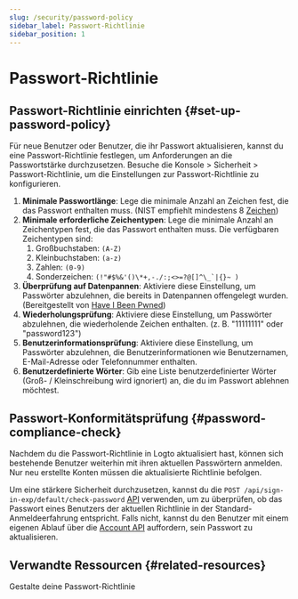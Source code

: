 ```yaml
---
slug: /security/password-policy
sidebar_label: Passwort-Richtlinie
sidebar_position: 1
---
```


# Passwort-Richtlinie

## Passwort-Richtlinie einrichten \{#set-up-password-policy}

Für neue Benutzer oder Benutzer, die ihr Passwort aktualisieren, kannst du eine Passwort-Richtlinie festlegen, um Anforderungen an die Passwortstärke durchzusetzen. Besuche die <CloudLink to="/security/password-policy">Konsole > Sicherheit > Passwort-Richtlinie</CloudLink>, um die Einstellungen zur Passwort-Richtlinie zu konfigurieren.

1. **Minimale Passwortlänge**: Lege die minimale Anzahl an Zeichen fest, die das Passwort enthalten muss. (NIST empfiehlt mindestens 8 [Zeichen](https://pages.nist.gov/800-63-3/sp800-63b.html#sec5))
2. **Minimale erforderliche Zeichentypen**: Lege die minimale Anzahl an Zeichentypen fest, die das Passwort enthalten muss. Die verfügbaren Zeichentypen sind:
   1. Großbuchstaben: `(A-Z)`
   2. Kleinbuchstaben: `(a-z)`
   3. Zahlen: `(0-9)`
   4. Sonderzeichen: ``(!"#$%&'()\*+,-./:;<>=?@[]^\_`|{}~ )``
3. **Überprüfung auf Datenpannen**: Aktiviere diese Einstellung, um Passwörter abzulehnen, die bereits in Datenpannen offengelegt wurden. (Bereitgestellt von [Have I Been Pwned](https://haveibeenpwned.com/Passwords))
4. **Wiederholungsprüfung**: Aktiviere diese Einstellung, um Passwörter abzulehnen, die wiederholende Zeichen enthalten. (z. B. "11111111" oder "password123")
5. **Benutzerinformationsprüfung**: Aktiviere diese Einstellung, um Passwörter abzulehnen, die Benutzerinformationen wie Benutzernamen, E-Mail-Adresse oder Telefonnummer enthalten.
6. **Benutzerdefinierte Wörter**: Gib eine Liste benutzerdefinierter Wörter (Groß- / Kleinschreibung wird ignoriert) an, die du im Passwort ablehnen möchtest.

## Passwort-Konformitätsprüfung \{#password-compliance-check}

Nachdem du die Passwort-Richtlinie in Logto aktualisiert hast, können sich bestehende Benutzer weiterhin mit ihren aktuellen Passwörtern anmelden. Nur neu erstellte Konten müssen die aktualisierte Richtlinie befolgen.

Um eine stärkere Sicherheit durchzusetzen, kannst du die `POST /api/sign-in-exp/default/check-password` [API](https://openapi.logto.io/operation/operation-checkpasswordwithdefaultsigninexperience) verwenden, um zu überprüfen, ob das Passwort eines Benutzers der aktuellen Richtlinie in der Standard-Anmeldeerfahrung entspricht. Falls nicht, kannst du den Benutzer mit einem eigenen Ablauf über die [Account API](/end-user-flows/account-settings/by-management-api#user-password-management) auffordern, sein Passwort zu aktualisieren.

## Verwandte Ressourcen \{#related-resources}

<Url href="https://blog.logto.io/design-your-password-policy">
  Gestalte deine Passwort-Richtlinie
</Url>
